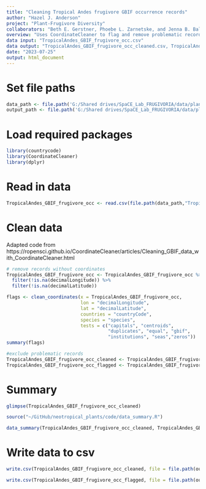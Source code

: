 ```yaml
---
title: "Cleaning Tropical Andes frugivore GBIF occurrence records"
author: "Hazel J. Anderson"
project: "Plant-Frugivore Diversity"
collaborators: "Beth E. Gerstner, Phoebe L. Zarnetske, and Jenna B. Baljunas"
overview: "Uses CoordinateCleaner to flag and remove problematic records from GBIF frugivore occurrence records."
data input: "TropicalAndes_GBIF_frugivore_occ.csv"
data output: "TropicalAndes_GBIF_frugivore_occ_cleaned.csv, TropicalAndes_GBIF_frugivore_occ_flagged.csv"
date: "2023-07-25"
output: html_document
---
```


# Set file paths
```r
data_path <- file.path('G:/Shared drives/SpaCE_Lab_FRUGIVORIA/data/plants/L0')
output_path <- file.path('G:/Shared drives/SpaCE_Lab_FRUGIVORIA/data/plants/L1')
```

# Load required packages
```r
library(countrycode)
library(CoordinateCleaner)
library(dplyr)
```

# Read in data
```r
TropicalAndes_GBIF_frugivore_occ <- read.csv(file.path(data_path,"TropicalAndes_GBIF_frugivore_occ.csv"))
```

# Clean data
Adapted code from https://ropensci.github.io/CoordinateCleaner/articles/Cleaning_GBIF_data_with_CoordinateCleaner.html 

```r
# remove records without coordinates
TropicalAndes_GBIF_frugivore_occ <- TropicalAndes_GBIF_frugivore_occ %>%
  filter(!is.na(decimalLongitude)) %>%
  filter(!is.na(decimalLatitude))
```

```r
flags <- clean_coordinates(x = TropicalAndes_GBIF_frugivore_occ,
                           lon = "decimalLongitude",
                           lat = "decimalLatitude",
                           countries = "countryCode",
                           species = "species",
                           tests = c("capitals", "centroids",
                                     "duplicates", "equal", "gbif",
                                     "institutions", "seas","zeros"))
summary(flags)
```

```r
#exclude problematic records
TropicalAndes_GBIF_frugivore_occ_cleaned <- TropicalAndes_GBIF_frugivore_occ[flags$.summary,]
TropicalAndes_GBIF_frugivore_occ_flagged <- TropicalAndes_GBIF_frugivore_occ[!flags$.summary,]
```

# Summary
```r
glimpse(TropicalAndes_GBIF_frugivore_occ_cleaned)
```

```r
source("~/GitHub/neotropical_plants/code/data_summary.R")

data_summary(TropicalAndes_GBIF_frugivore_occ_cleaned, TropicalAndes_GBIF_frugivore_occ_cleaned$species, TropicalAndes_GBIF_frugivore_occ_cleaned$genus, TropicalAndes_GBIF_frugivore_occ_cleaned$family)
```

# Write data to csv
```r
write.csv(TropicalAndes_GBIF_frugivore_occ_cleaned, file = file.path(output_path,"TropicalAndes_GBIF_frugivore_occ_cleaned.csv"))

write.csv(TropicalAndes_GBIF_frugivore_occ_flagged, file = file.path(output_path,"TropicalAndes_GBIF_frugivore_occ_flagged.csv"))
```
